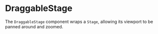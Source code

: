 
<Meta title="react-konva-addons/DraggableStage" />

# DraggableStage

The `DraggableStage` component wraps a `Stage`, allowing its viewport to be panned around and zoomed.

<Canvas></Canvas>
